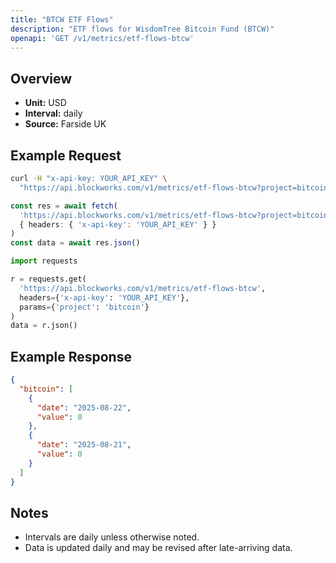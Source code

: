 ```yaml
---
title: "BTCW ETF Flows"
description: "ETF flows for WisdomTree Bitcoin Fund (BTCW)"
openapi: 'GET /v1/metrics/etf-flows-btcw'
---
```


## Overview

- **Unit:** USD
- **Interval:** daily
- **Source:** Farside UK

## Example Request

<CodeGroup>

```bash cURL
curl -H "x-api-key: YOUR_API_KEY" \
  "https://api.blockworks.com/v1/metrics/etf-flows-btcw?project=bitcoin"
```

```typescript TypeScript
const res = await fetch(
  'https://api.blockworks.com/v1/metrics/etf-flows-btcw?project=bitcoin',
  { headers: { 'x-api-key': 'YOUR_API_KEY' } }
)
const data = await res.json()
```

```python Python
import requests

r = requests.get(
  'https://api.blockworks.com/v1/metrics/etf-flows-btcw',
  headers={'x-api-key': 'YOUR_API_KEY'},
  params={'project': 'bitcoin'}
)
data = r.json()
```

</CodeGroup>

## Example Response

```json
{
  "bitcoin": [
    {
      "date": "2025-08-22",
      "value": 0
    },
    {
      "date": "2025-08-21",
      "value": 0
    }
  ]
}
```

## Notes
- Intervals are daily unless otherwise noted.
- Data is updated daily and may be revised after late-arriving data.
